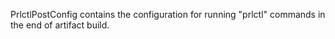 <!-- Code generated from the comments of the PrlctlPostConfig struct in builder/parallels/common/prlctl_post_config.go; DO NOT EDIT MANUALLY -->

PrlctlPostConfig contains the configuration for running "prlctl" commands
in the end of artifact build.
